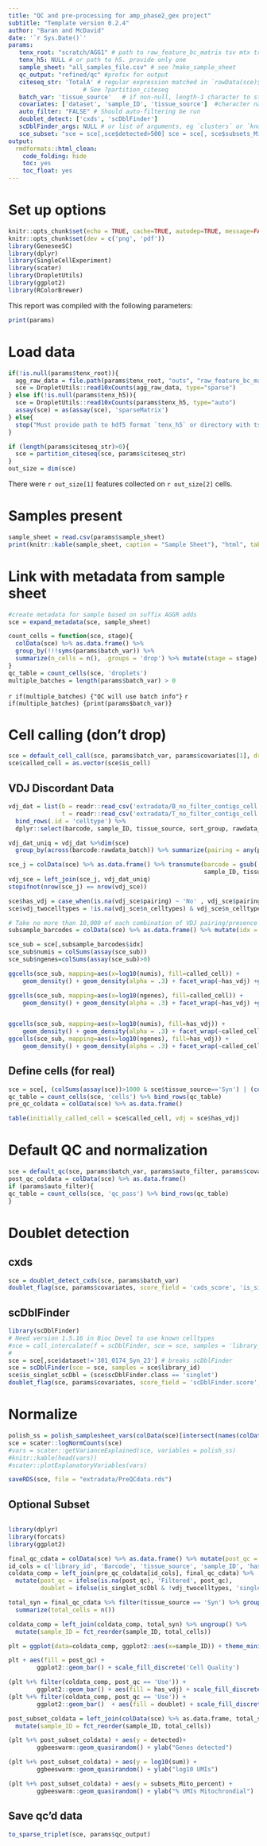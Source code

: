 ```yaml
---
title: "QC and pre-processing for amp_phase2_gex project"
subtitle: "Template version 0.2.4"
author: "Baran and McDavid"
date: '`r Sys.Date()`'
params: 
   tenx_root: "scratch/AGG1" # path to raw_feature_bc_matrix tsv mtx triplet
   tenx_h5: NULL # or path to h5. provide only one
   sample_sheet: "all_samples_file.csv" # see ?make_sample_sheet
   qc_output: "refined/qc" #prefix for output
   citeseq_str: 'TotalA' # regular expression matched in `rowData(sce)$Symbol` that identifies "altExp" features. 
                     # See ?partition_citeseq
   batch_var: 'tissue_source'   # if non-null, length-1 character to stratify in cell calling, etc
   covariates: ['dataset', 'sample_ID', 'tissue_source']  #character naming fields in colData to use for plots.  First component should be "most" important value.
   auto_filter: "FALSE" # Should auto-filtering be run
   doublet_detect: ['cxds', 'scDblFinder']
   scDblFinder_args: NULL # or list of arguments, eg `clusters` or `knownDoublets`
   sce_subset: "sce = sce[,sce$detected>500] sce = sce[, sce$subsets_Mito_percent<20]" # character R expression use to subset after QC is run (right before writing data) # should assign to object `sce`
output:
  rmdformats::html_clean:
    code_folding: hide
    toc: yes
    toc_float: yes
---
```

  
# Set up options
  
```r
knitr::opts_chunk$set(echo = TRUE, cache=TRUE, autodep=TRUE, message=FALSE, warning=FALSE, cache.lazy = FALSE)
knitr::opts_chunk$set(dev = c('png', 'pdf'))
library(GeneseeSC)
library(dplyr)
library(SingleCellExperiment)
library(scater)
library(DropletUtils)
library(ggplot2)
library(RColorBrewer)
```

This report was compiled with the following parameters:
```r
print(params)
```

# Load data
```r
if(!is.null(params$tenx_root)){
  agg_raw_data = file.path(params$tenx_root, "outs", "raw_feature_bc_matrix")
  sce = DropletUtils::read10xCounts(agg_raw_data, type="sparse")
} else if(!is.null(params$tenx_h5)){
  sce = DropletUtils::read10xCounts(params$tenx_h5, type="auto")
  assay(sce) = as(assay(sce), 'sparseMatrix')
} else{
  stop("Must provide path to hdf5 format `tenx_h5` or directory with tsv and mtx with `tenx_root`")
}

if (length(params$citeseq_str)>0){
  sce = partition_citeseq(sce, params$citeseq_str)
}
out_size = dim(sce)
```

There were `r out_size[1]` features collected on `r out_size[2]` cells.

# Samples present

```r
sample_sheet = read.csv(params$sample_sheet)
print(knitr::kable(sample_sheet, caption = "Sample Sheet"), "html", table.attr='class="flat-table"')
```

# Link with metadata from sample sheet
```r
#create metadata for sample based on suffix AGGR adds
sce = expand_metadata(sce, sample_sheet)

count_cells = function(sce, stage){
  colData(sce) %>% as.data.frame() %>% 
  group_by(!!!syms(params$batch_var)) %>% 
  summarize(n_cells = n(), .groups = 'drop') %>% mutate(stage = stage)
} 
qc_table = count_cells(sce, 'droplets')
multiple_batches = length(params$batch_var) > 0 

```

`r if(multiple_batches) {"QC will use batch info"}`
`r if(multiple_batches) {print(params$batch_var)}`

# Cell calling (don't drop)

```r
sce = default_cell_call(sce, params$batch_var, params$covariates[1], drop_empty = FALSE)
sce$called_cell = as.vector(sce$is_cell)
```


## VDJ Discordant Data

```r
vdj_dat = list(b = readr::read_csv('extradata/B_no_filter_contigs_cell.csv', guess_max = 1e4),
               t = readr::read_csv('extradata/T_no_filter_contigs_cell.csv', guess_max = 1e4)) %>%
  bind_rows(.id = 'celltype') %>%
  dplyr::select(barcode, sample_ID, tissue_source, sort_group, rawdata_batch, pairing, n_celltypes) 

vdj_dat_uniq = vdj_dat %>%dim(sce)
  group_by(across(barcode:rawdata_batch)) %>% summarize(pairing = any(pairing == 'paired'), n_celltypes = max(n_celltypes), .groups = 'drop') # 300_0171  PBL 1 vs 2 issues.  sample_ID_unique disambiguates these

sce_j = colData(sce) %>% as.data.frame() %>% transmute(barcode = gsub('-[0-9]+', '-1', Barcode),
                                                       sample_ID, tissue_source, sort_group, rawdata_batch, is_cell)
vdj_sce = left_join(sce_j, vdj_dat_uniq)
stopifnot(nrow(sce_j) == nrow(vdj_sce))

sce$has_vdj = case_when(is.na(vdj_sce$pairing) ~ 'No' , vdj_sce$pairing ~ 'Paired chain', TRUE ~ 'Single chain')
sce$vdj_twocelltypes = !is.na(vdj_sce$n_celltypes) & vdj_sce$n_celltypes > 1

# Take no more than 10,000 of each combination of VDJ pairing/presence and called cells
subsample_barcodes = colData(sce) %>% as.data.frame() %>% mutate(idx = seq_len(nrow(.))) %>% group_by(has_vdj, called_cell) %>% slice_sample(n = 1e4)

sce_sub = sce[,subsample_barcodes$idx]
sce_sub$numis = colSums(assay(sce_sub))
sce_sub$ngenes=colSums(assay(sce_sub)>0)
```


```r
ggcells(sce_sub, mapping=aes(x=log10(numis), fill=called_cell)) + 
    geom_density() + geom_density(alpha = .3) + facet_wrap(~has_vdj) +ggtitle('Distribution of nUMIs by cell status within BCR/TCR groups')

ggcells(sce_sub, mapping=aes(x=log10(ngenes), fill=called_cell)) + 
    geom_density() + geom_density(alpha = .3) + facet_wrap(~has_vdj) +ggtitle('Distribution of nGenes by cell status within BCR/TCR groups')


ggcells(sce_sub, mapping=aes(x=log10(numis), fill=has_vdj)) + 
    geom_density() + geom_density(alpha = .3) + facet_wrap(~called_cell + tissue_source)+ggtitle('Distribution of nUMIs by BCR/TCR status within cell status')
ggcells(sce_sub, mapping=aes(x=log10(ngenes), fill=has_vdj)) + 
    geom_density() + geom_density(alpha = .3) + facet_wrap(~called_cell + tissue_source)+ggtitle('Distribution of nGenes by BCR/TCR status within cell status')

```

## Define cells (for real)

```r
sce = sce[, (colSums(assay(sce))>1000 & sce$tissue_source=='Syn') | (colSums(assay(sce))>1000 & sce$tissue_source=='PBL')]
qc_table = count_cells(sce, 'cells') %>% bind_rows(qc_table)
pre_qc_coldata = colData(sce) %>% as.data.frame()
```

```r
table(initially_called_cell = sce$called_cell, vdj = sce$has_vdj)
```

# Default QC and normalization

```r
sce = default_qc(sce, params$batch_var, params$auto_filter, params$covariates) #Doesn't filter anything because auto_filter == FALSE
post_qc_coldata = colData(sce) %>% as.data.frame()
if (params$auto_filter){
qc_table = count_cells(sce, 'qc_pass') %>% bind_rows(qc_table)
}
```
# Doublet detection

## cxds

```r
sce = doublet_detect_cxds(sce, params$batch_var)
doublet_flag(sce, params$covariates, score_field = 'cxds_score', 'is_singlet_cxds')
```

## scDblFinder

```r
library(scDblFinder)
# Need version 1.5.16 in Bioc Devel to use known celltypes
#sce = call_intercalate(f = scDblFinder, sce = sce, samples = 'library_id', extra = params$scDblFinder_args)
# 
sce = sce[,sce$dataset!='301_0174_Syn_23'] # breaks scDblFinder
sce = scDblFinder(sce = sce, samples = sce$library_id)
sce$is_singlet_scDbl = (sce$scDblFinder.class == 'singlet')
doublet_flag(sce, params$covariates, score_field = 'scDblFinder.score', 'is_singlet_scDbl')
```

# Normalize

```r
polish_ss = polish_samplesheet_vars(colData(sce)[intersect(names(colData(sce)), names(sample_sheet))])
sce = scater::logNormCounts(sce)
#vars = scater::getVarianceExplained(sce, variables = polish_ss)
#knitr::kable(head(vars))
#scater::plotExplanatoryVariables(vars)
```

```r
saveRDS(sce, file = "extradata/PreQCdata.rds")
```


## Optional Subset

```r
```

```r
library(dplyr)
library(forcats)
library(ggplot2)

final_qc_cdata = colData(sce) %>% as.data.frame() %>% mutate(post_qc = 'Use')
id_cols = c('library_id', 'Barcode', 'tissue_source', 'sample_ID', 'has_vdj', 'vdj_twocelltypes')
coldata_comp = left_join(pre_qc_coldata[id_cols], final_qc_cdata) %>%
  mutate(post_qc = ifelse(is.na(post_qc), 'Filtered', post_qc),
         doublet = ifelse(is_singlet_scDbl & !vdj_twocelltypes, 'singlet', 'doublet'))

total_syn = final_qc_cdata %>% filter(tissue_source == 'Syn') %>% group_by(sample_ID) %>% 
  summarize(total_cells = n())

coldata_comp = left_join(coldata_comp, total_syn) %>% ungroup() %>%
  mutate(sample_ID = fct_reorder(sample_ID, total_cells))

plt = ggplot(data=coldata_comp, ggplot2::aes(x=sample_ID)) + theme_minimal() + theme(axis.text.x = ggplot2::element_text(angle = 90)) + facet_grid(~tissue_source) + ylab("Cells") + xlab(NULL)

plt + aes(fill = post_qc) +
        ggplot2::geom_bar() + scale_fill_discrete('Cell Quality')

(plt %+% filter(coldata_comp, post_qc == 'Use')) +
        ggplot2::geom_bar() + aes(fill = has_vdj) + scale_fill_discrete('VDJ')
(plt %+% filter(coldata_comp, post_qc == 'Use')) +
        ggplot2::geom_bar()  + aes(fill = doublet) + scale_fill_discrete('')

```

```r
post_subset_coldata = left_join(colData(sce) %>% as.data.frame, total_syn) %>% ungroup() %>%
  mutate(sample_ID = fct_reorder(sample_ID, total_cells))

(plt %+% post_subset_coldata) + aes(y = detected)+
        ggbeeswarm::geom_quasirandom() + ylab("Genes detected")

(plt %+% post_subset_coldata) + aes(y = log10(sum)) +
        ggbeeswarm::geom_quasirandom() + ylab("log10 UMIs")

(plt %+% post_subset_coldata) + aes(y = subsets_Mito_percent) +
        ggbeeswarm::geom_quasirandom() + ylab("% UMIs Mitochrondial")

```

## Save qc'd data
```r
to_sparse_triplet(sce, params$qc_output)
```
